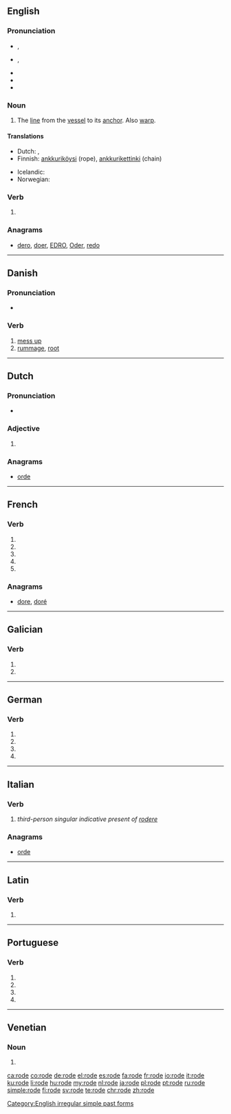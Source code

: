 ==English==

===Pronunciation===
* {{a|UK}} {{enPR|rōd}}, {{IPA|/ˈɹəʊd/}}
* {{a|US}} {{enPR|rōd}}, {{IPA|/ˈɹoʊd/}}
* {{audio|en-us-rode.ogg|Audio (US)}}
* {{rhymes|əʊd}}
* {{homophones|lang=en|road|rowed}}

===Noun===
{{en-noun}}

# {{context|nautical|lang=en}} The [[line]] from the [[vessel]] to its [[anchor]]. Also [[warp]].

====Translations====
{{trans-top|The line from the vessel to its anchor}}
* Dutch: {{t+|nl|reed}}, {{t+|nl|reden}}
* Finnish: [[ankkuriköysi]] (rope), [[ankkurikettinki]] (chain)
{{trans-mid}}
* Icelandic: {{t+|is|reið}}
* Norwegian: {{t+|no|red}}
{{trans-bottom}}

===Verb===
{{head|en}}

# {{en-simple past of|ride}}

===Anagrams===
* [[dero#English|dero]], [[doer#English|doer]], [[EDRO#English|EDRO]], [[Oder#English|Oder]], [[redo#English|redo]]

[[Category:English irregular simple past forms]]

----

==Danish==
{{wikipedia|lang=da}}

===Pronunciation===
* {{IPA|/roːdə/|[ˈʁoːðə]|lang=da}}

===Verb===
{{da-verb|rod|rode|roder|rodede|har|rodet}}

# [[mess up]] {{qualifier|make a physical mess of}}
# [[rummage]], [[root]]

----

==Dutch==

===Pronunciation===
* {{IPA|/ˈroː.də/|lang=nl}}

===Adjective===
{{nl-adj-form}}

# {{nl-adj form of|infl|rood}}

===Anagrams===
* [[orde#Dutch|orde]]

----

==French==

===Verb===
{{fr-verb-form}}

# {{conjugation of|roder||1|s|pres|ind|lang=fr}}
# {{conjugation of|roder||3|s|pres|ind|lang=fr}}
# {{conjugation of|roder||1|s|pres|sub|lang=fr}}
# {{conjugation of|roder||1|s|pres|sub|lang=fr}}
# {{conjugation of|roder||2|s|imp|lang=fr}}

===Anagrams===
* [[dore#French|dore]], [[doré#French|doré]]

----

==Galician==

===Verb===
{{gl-verb-form}}

# {{conjugation of|rodar||lang=gl|1|s|pres|sub}}
# {{conjugation of|rodar||lang=gl|3|s|pres|sub}}

----

==German==

===Verb===
{{head|de}}

# {{de-verb form of|roden|1|s|g}}
# {{de-verb form of|roden|1|s|k1}}
# {{de-verb form of|roden|3|s|k1}}
# {{de-verb form of|roden|i|s}}

----

==Italian==

===Verb===
{{head|it|verb form}}

# ''third-person singular indicative present of [[rodere]]''

===Anagrams===
* [[orde#Italian|orde]]

----

==Latin==

===Verb===
{{la-verb-form|rōde}}

# {{conjugation of|rōdō||2|s|pres|act|imp|lang=la}}

----

==Portuguese==

===Verb===
{{pt-verb-form}}

# {{conjugation of|rodar||1|s|present|subjunctive|lang=pt}}
# {{conjugation of|rodar||3|s|present|subjunctive|lang=pt}}
# {{conjugation of|rodar||1|s|imperative|lang=pt}}
# {{conjugation of|rodar||3|s|imperative|lang=pt}}

----

==Venetian==

===Noun===
{{head|vec|plural}} {{g|f}}

# {{plural of|roda|lang=vec}}

[[ca:rode]]
[[co:rode]]
[[de:rode]]
[[el:rode]]
[[es:rode]]
[[fa:rode]]
[[fr:rode]]
[[io:rode]]
[[it:rode]]
[[ku:rode]]
[[li:rode]]
[[hu:rode]]
[[my:rode]]
[[nl:rode]]
[[ja:rode]]
[[pl:rode]]
[[pt:rode]]
[[ru:rode]]
[[simple:rode]]
[[fi:rode]]
[[sv:rode]]
[[te:rode]]
[[chr:rode]]
[[zh:rode]]